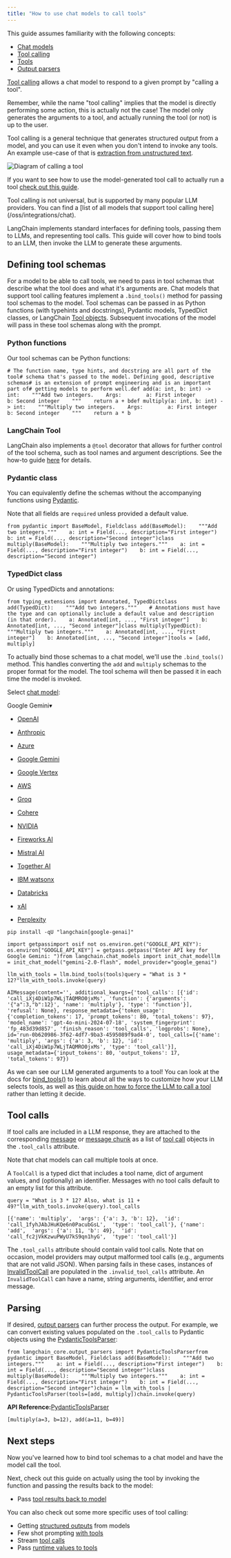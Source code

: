 ```yaml
---
title: "How to use chat models to call tools"
---
```


<Info>
  This guide assumes familiarity with the following concepts:

  * [Chat models](/oss/concepts/chat_models)
  * [Tool calling](/oss/concepts/tool_calling)
  * [Tools](/oss/concepts/tools)
  * [Output parsers](/oss/concepts/output_parsers)
</Info>

[Tool calling](/oss/concepts/tool_calling) allows a chat model to respond to a given prompt by "calling a tool".

Remember, while the name "tool calling" implies that the model is directly performing some action, this is actually not the case! The model only generates the arguments to a tool, and actually running the tool (or not) is up to the user.

Tool calling is a general technique that generates structured output from a model, and you can use it even when you don't intend to invoke any tools. An example use-case of that is [extraction from unstructured text](/oss/tutorials/extraction).

![Diagram of calling a tool](/images/oss/how_to/tool_calling/assets/images/tool_call-8d4a8b18e90cacd03f62e94071eceace.png)

If you want to see how to use the model-generated tool call to actually run a tool [check out this guide](/oss/how_to/tool_results_pass_to_model).

<Note>
  Tool calling is not universal, but is supported by many popular LLM providers. You can find a [list of all models that support tool calling here](/oss/integrations/chat).
</Note>

LangChain implements standard interfaces for defining tools, passing them to LLMs, and representing tool calls. This guide will cover how to bind tools to an LLM, then invoke the LLM to generate these arguments.

## Defining tool schemas

For a model to be able to call tools, we need to pass in tool schemas that describe what the tool does and what it's arguments are. Chat models that support tool calling features implement a `.bind_tools()` method for passing tool schemas to the model. Tool schemas can be passed in as Python functions (with typehints and docstrings), Pydantic models, TypedDict classes, or LangChain [Tool objects](https://python.langchain.com/api_reference/core/tools/langchain_core.tools.base.BaseTool.html#basetool). Subsequent invocations of the model will pass in these tool schemas along with the prompt.

### Python functions

Our tool schemas can be Python functions:

```
# The function name, type hints, and docstring are all part of the tool# schema that's passed to the model. Defining good, descriptive schemas# is an extension of prompt engineering and is an important part of# getting models to perform well.def add(a: int, b: int) -> int:    """Add two integers.    Args:        a: First integer        b: Second integer    """    return a + bdef multiply(a: int, b: int) -> int:    """Multiply two integers.    Args:        a: First integer        b: Second integer    """    return a * b
```

### LangChain Tool

LangChain also implements a `@tool` decorator that allows for further control of the tool schema, such as tool names and argument descriptions. See the how-to guide [here](/oss/how_to/custom_tools/#creating-tools-from-functions) for details.

### Pydantic class

You can equivalently define the schemas without the accompanying functions using [Pydantic](https://docs.pydantic.dev).

Note that all fields are `required` unless provided a default value.

```
from pydantic import BaseModel, Fieldclass add(BaseModel):    """Add two integers."""    a: int = Field(..., description="First integer")    b: int = Field(..., description="Second integer")class multiply(BaseModel):    """Multiply two integers."""    a: int = Field(..., description="First integer")    b: int = Field(..., description="Second integer")
```

### TypedDict class

<Info />

Or using TypedDicts and annotations:

```
from typing_extensions import Annotated, TypedDictclass add(TypedDict):    """Add two integers."""    # Annotations must have the type and can optionally include a default value and description (in that order).    a: Annotated[int, ..., "First integer"]    b: Annotated[int, ..., "Second integer"]class multiply(TypedDict):    """Multiply two integers."""    a: Annotated[int, ..., "First integer"]    b: Annotated[int, ..., "Second integer"]tools = [add, multiply]
```

To actually bind those schemas to a chat model, we'll use the `.bind_tools()` method. This handles converting the `add` and `multiply` schemas to the proper format for the model. The tool schema will then be passed it in each time the model is invoked.

Select [chat model](/oss/integrations/chat):

Google Gemini▾

* [OpenAI](/oss/integrations/text_embedding/openai)

* [Anthropic](/oss/integrations/text_embedding/bedrock)

* [Azure](/oss/integrations/text_embedding/azureopenai)

* [Google Gemini](/oss/integrations/text_embedding/google_generative_ai)

* [Google Vertex](/oss/integrations/text_embedding/google_vertex_ai_palm)

* [AWS](/oss/integrations/text_embedding/bedrock)

* [Groq](/oss/integrations/text_embedding/groq)

* [Cohere](/oss/integrations/text_embedding/cohere)

* [NVIDIA](/oss/integrations/text_embedding/nvidia_ai_endpoints)

* [Fireworks AI](/oss/integrations/text_embedding/fireworks)

* [Mistral AI](/oss/integrations/text_embedding/mistralai)

* [Together AI](/oss/integrations/text_embedding/together)

* [IBM watsonx](/oss/integrations/text_embedding/ibm_watsonx)

* [Databricks](/oss/integrations/text_embedding/databricks)

* [xAI](/oss/integrations/text_embedding/xai)

* [Perplexity](/oss/integrations/text_embedding/perplexity)

```
pip install -qU "langchain[google-genai]"
```

```
import getpassimport osif not os.environ.get("GOOGLE_API_KEY"):  os.environ["GOOGLE_API_KEY"] = getpass.getpass("Enter API key for Google Gemini: ")from langchain.chat_models import init_chat_modelllm = init_chat_model("gemini-2.0-flash", model_provider="google_genai")
```

```
llm_with_tools = llm.bind_tools(tools)query = "What is 3 * 12?"llm_with_tools.invoke(query)
```

```
AIMessage(content='', additional_kwargs={'tool_calls': [{'id': 'call_iXj4DiW1p7WLjTAQMRO0jxMs', 'function': {'arguments': '{"a":3,"b":12}', 'name': 'multiply'}, 'type': 'function'}], 'refusal': None}, response_metadata={'token_usage': {'completion_tokens': 17, 'prompt_tokens': 80, 'total_tokens': 97}, 'model_name': 'gpt-4o-mini-2024-07-18', 'system_fingerprint': 'fp_483d39d857', 'finish_reason': 'tool_calls', 'logprobs': None}, id='run-0b620986-3f62-4df7-9ba3-4595089f9ad4-0', tool_calls=[{'name': 'multiply', 'args': {'a': 3, 'b': 12}, 'id': 'call_iXj4DiW1p7WLjTAQMRO0jxMs', 'type': 'tool_call'}], usage_metadata={'input_tokens': 80, 'output_tokens': 17, 'total_tokens': 97})
```

As we can see our LLM generated arguments to a tool! You can look at the docs for [bind\_tools()](https://python.langchain.com/api_reference/openai/chat_models/langchain_openai.chat_models.base.BaseChatOpenAI.html#langchain_openai.chat_models.base.BaseChatOpenAI.bind_tools) to learn about all the ways to customize how your LLM selects tools, as well as [this guide on how to force the LLM to call a tool](/oss/how_to/tool_choice) rather than letting it decide.

## Tool calls

If tool calls are included in a LLM response, they are attached to the corresponding [message](https://python.langchain.com/api_reference/core/messages/langchain_core.messages.ai.AIMessage.html#langchain_core.messages.ai.AIMessage) or [message chunk](https://python.langchain.com/api_reference/core/messages/langchain_core.messages.ai.AIMessageChunk.html#langchain_core.messages.ai.AIMessageChunk) as a list of [tool call](https://python.langchain.com/api_reference/core/messages/langchain_core.messages.tool.ToolCall.html#langchain_core.messages.tool.ToolCall) objects in the `.tool_calls` attribute.

Note that chat models can call multiple tools at once.

A `ToolCall` is a typed dict that includes a tool name, dict of argument values, and (optionally) an identifier. Messages with no tool calls default to an empty list for this attribute.

```
query = "What is 3 * 12? Also, what is 11 + 49?"llm_with_tools.invoke(query).tool_calls
```

```
[{'name': 'multiply',  'args': {'a': 3, 'b': 12},  'id': 'call_1fyhJAbJHuKQe6n0PacubGsL',  'type': 'tool_call'}, {'name': 'add',  'args': {'a': 11, 'b': 49},  'id': 'call_fc2jVkKzwuPWyU7kS9qn1hyG',  'type': 'tool_call'}]
```

The `.tool_calls` attribute should contain valid tool calls. Note that on occasion, model providers may output malformed tool calls (e.g., arguments that are not valid JSON). When parsing fails in these cases, instances of [InvalidToolCall](https://python.langchain.com/api_reference/core/messages/langchain_core.messages.tool.InvalidToolCall.html#langchain_core.messages.tool.InvalidToolCall) are populated in the `.invalid_tool_calls` attribute. An `InvalidToolCall` can have a name, string arguments, identifier, and error message.

## Parsing

If desired, [output parsers](/oss/how_to/#output-parsers) can further process the output. For example, we can convert existing values populated on the `.tool_calls` to Pydantic objects using the [PydanticToolsParser](https://python.langchain.com/api_reference/core/output_parsers/langchain_core.output_parsers.openai_tools.PydanticToolsParser.html):

```
from langchain_core.output_parsers import PydanticToolsParserfrom pydantic import BaseModel, Fieldclass add(BaseModel):    """Add two integers."""    a: int = Field(..., description="First integer")    b: int = Field(..., description="Second integer")class multiply(BaseModel):    """Multiply two integers."""    a: int = Field(..., description="First integer")    b: int = Field(..., description="Second integer")chain = llm_with_tools | PydanticToolsParser(tools=[add, multiply])chain.invoke(query)
```

**API Reference:**[PydanticToolsParser](https://python.langchain.com/api_reference/core/output_parsers/langchain_core.output_parsers.openai_tools.PydanticToolsParser.html)

```
[multiply(a=3, b=12), add(a=11, b=49)]
```

## Next steps

Now you've learned how to bind tool schemas to a chat model and have the model call the tool.

Next, check out this guide on actually using the tool by invoking the function and passing the results back to the model:

* Pass [tool results back to model](/oss/how_to/tool_results_pass_to_model)

You can also check out some more specific uses of tool calling:

* Getting [structured outputs](/oss/how_to/structured_output) from models
* Few shot prompting [with tools](/oss/how_to/tools_few_shot)
* Stream [tool calls](/oss/how_to/tool_streaming)
* Pass [runtime values to tools](/oss/how_to/tool_runtime)
